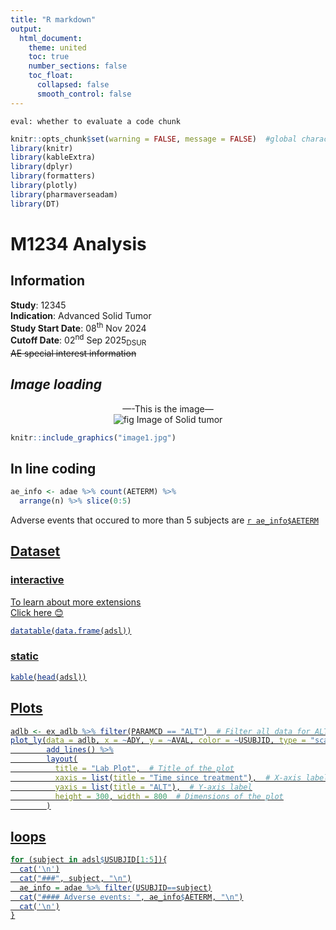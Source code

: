 ```yaml
---
title: "R markdown"
output:
  html_document:
    theme: united
    toc: true
    number_sections: false
    toc_float:
      collapsed: false
      smooth_control: false
---
```


```
eval: whether to evaluate a code chunk
```
```r
knitr::opts_chunk$set(warning = FALSE, message = FALSE)  #global characteristic for not showing warning and messages
library(knitr)
library(kableExtra)
library(dplyr)
library(formatters)
library(plotly)
library(pharmaverseadam)
library(DT)
```
# M1234 Analysis

## Information
**Study**: 12345  
**Indication**: Advanced Solid Tumor  
**Study Start Date**: 08^th^ Nov 2024  
**Cutoff Date**: 02^nd^ Sep 2025~DSUR~  
~~AE special interest information~~  


## *Image loading*
<div style ="text-align: center;">

----This is the image---  
![fig Image of Solid tumor](image1.jpg)

</div>
```r
knitr::include_graphics("image1.jpg")
```

## In line coding

```r
ae_info <- adae %>% count(AETERM) %>%
  arrange(n) %>% slice(0:5)
```
Adverse events that occured to more than 5 subjects are <u>  `r ae_info$AETERM` <u>


## Dataset {.tabset}  
### interactive
To learn about more extensions  
[Click here 😊](https://rstudio.github.io/DT/extensions.html)
```r
datatable(data.frame(adsl))
```
### static
```r
kable(head(adsl))
```

## Plots
```r
adlb <- ex_adlb %>% filter(PARAMCD == "ALT")  # Filter all data for ALT parameter
plot_ly(data = adlb, x = ~ADY, y = ~AVAL, color = ~USUBJID, type = "scatter", mode = "lines") %>%
        add_lines() %>%
        layout(
          title = "Lab Plot",  # Title of the plot
          xaxis = list(title = "Time since treatment"),  # X-axis label
          yaxis = list(title = "ALT"),  # Y-axis label
          height = 300, width = 800  # Dimensions of the plot
        )
```

## loops {.tabset}
```r
for (subject in adsl$USUBJID[1:5]){
  cat('\n')
  cat("###", subject, "\n")
  ae_info = adae %>% filter(USUBJID==subject)
  cat("#### Adverse events: ", ae_info$AETERM, "\n")
  cat('\n')
}

```






















